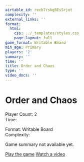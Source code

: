 ```yaml
---
airtable_id: recb7rskgBEsSrjot
complexity: ''
external_links: ''
format:
  html:
    css: ../_templates/styles.css
    page-layout: full
game_format: Writable Board
min_age: Primary
players: '2'
summary: ''
time: ''
title: Order and Chaos
type: ''
video_docs: ''
---
```


# Order and Chaos

:::{.game-info-box}
:::{.game-stats}
:::{.left-stats}
Player Count: 2  
Time: 
:::
:::{.right-stats}
Format: Writable Board  
Complexity: 
:::
:::
:::

Game summary not available yet.

:::{.game-actions}
<a href="#" class="btn btn-play"><i class="fa fa-gamepad"></i> Play the game</a>
<a href="#" class="btn btn-watch"><i class="fa fa-video"></i> Watch a video</a>
:::